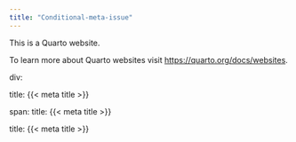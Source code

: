 ```yaml
---
title: "Conditional-meta-issue"
---
```


This is a Quarto website.

To learn more about Quarto websites visit <https://quarto.org/docs/websites>.

div:

::: {.content-visible when-meta="title"}

title: {{< meta title >}}

:::

span:
[title: {{< meta title >}}]{.content-visible when-meta="title"}

title: {{< meta title >}}
